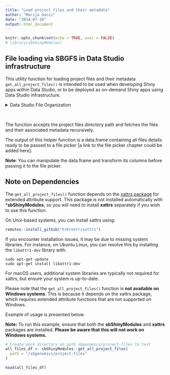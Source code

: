 ```yaml
---
title: "Load project files and their metadata"
author: "Marija Gacic"
date: "2024-07-19"
output: html_document
---
```


```r
knitr::opts_chunk$set(echo = TRUE, eval = FALSE)
# library(sbShinyModules)
```

## File loading via SBGFS in Data Studio infrastructure

This utility function for loading project files and their metadata `get_all_project_files()` is intended to be used when developing Shiny apps 
within Data Studio, or to be deployed as on-demand Shiny apps using Data Studio infrastructure.

<details>
  <summary>Data Studio File Organization</summary>
  Data Studio environments (RStudio or Jupyter) come equipped with the Seven Bridges File System (SBFS) tool installed, allowing you to access their project files right from the    IDE/Data Studio. This means that project files are mounted on the local file system and can be imported into your analysis without any download or upload.  

  The mounted directory is called sbgenomics and contains these subdirectories:  
  - project-files  
  - output-files 
  - workspace 

  The `/project-files` subdirectory contains all your project files (the project from which you started the application).

  However, the `/output-files` subdirectory aims to "save" the files you wish to write/export from your analysis/application into your project; therefore, you would have "write"      permissions here. The files you store here will be exported to the project files once you stop your analysis/application.

  The `/workspace` subdirectory can serve as a working directory where you can store temporary files produced during the app execution, which you do not want to export. The
  content of this subdirectory will be saved and available the next time the app is initialized, but we strongly suggest not storing anything here.

  This means that you should assume the existence of 
  `/sbgenomics/project-files` directory which represents the mounted directory on 
  the reserved instance for running Data Studio analysis (in our case - Shiny 
  app). This directory contains all project files that can be accessed and used 
  within the app. 
</details> 
<br>

The function accepts the project files directory path and fetches the 
files and their associated metadata recursively. 

The output of this helper function is a data.frame containing all files details
ready to be passed to a file picker [a link to the file picker chapter could be
added here].

**Note**: You can manipulate the data.frame and transform its columns before passing it to the file picker.

## Note on Dependencies 

The `get_all_project_files()` function depends on the
[xattrs package](https://github.com/hrbrmstr/xattrs) for extended attribute
support. This package is not installed automatically with ***sbShinyModules**,
so you will need to install **xattrs** separately if you wish to use this
function.

On Unix-based systems, you can install xattrs using:
```r
remotes::install_github("hrbrmstr/xattrs")
```

If you encounter installation issues, it may be due to missing system
libraries. For instance, on Ubuntu Linux, you can resolve this by installing
the `libattr1-dev` library with:
```
sudo apt-get update
sudo apt-get install libattr1-dev
```
For macOS users, additional system libraries are typically not required for
xattrs, but ensure your system is up-to-date.


Please note that the `get_all_project_files()` function is
**not available on Windows systems**. This is because it depends on the xattrs
package, which requires extended attribute functions that are not supported on
Windows.

Example of usage is presented below.

**Note:** To run this example, ensure that both the **sbShinyModules** and 
**xattrs** packages are installed. 
**Please be aware that this will not work on Windows systems.**

```r
# Create mock directory on path sbgenomics/project-files to test
all_files_df <- sbShinyModules::get_all_project_files(
  path = "/sbgenomics/project-files"
)

head(all_files_df)
```
